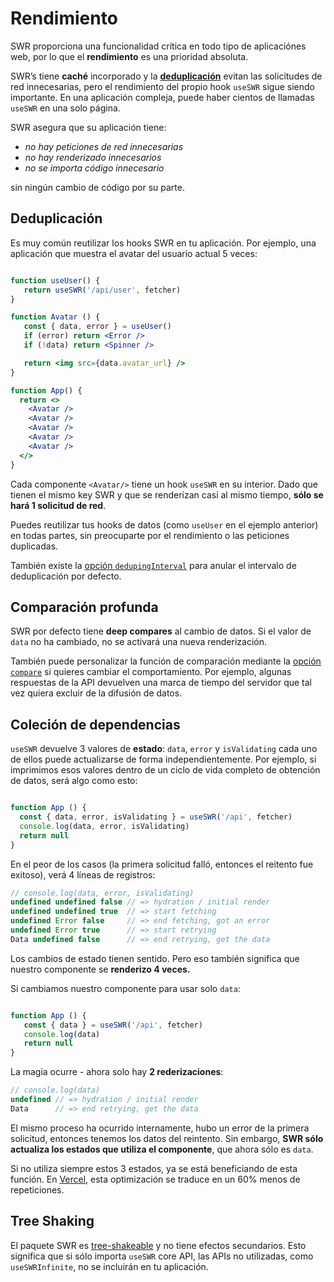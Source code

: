 # Rendimiento

SWR proporciona una funcionalidad crítica en todo tipo de aplicaciónes web, por lo que el **rendimiento**
es una prioridad absoluta.

SWR’s tiene **caché** incorporado y la **[deduplicación](/advanced/performance#deduplication)** evitan las solicitudes de red innecesarias,
pero el rendimiento del propio hook `useSWR` sigue siendo importante. En una aplicación compleja, puede haber cientos de llamadas `useSWR`
en una solo página.

SWR asegura que su aplicación tiene:

- _no hay peticiones de red innecesarias_
- _no hay renderizado innecesarios_
- _no se importa código innecesario_

sin ningún cambio de código por su parte.

## Deduplicación

Es muy común reutilizar los hooks SWR en tu aplicación. Por ejemplo, una aplicación que muestra el avatar del usuario
actual 5 veces:

```jsx

function useUser() {
   return useSWR('/api/user', fetcher)
}

function Avatar () {
   const { data, error } = useUser()
   if (error) return <Error />
   if (!data) return <Spinner />

   return <img src={data.avatar_url} />
}

function App() {
  return <>
    <Avatar />
    <Avatar />
    <Avatar />
    <Avatar />
    <Avatar />
  </>
}

```

Cada componente `<Avatar/>` tiene un hook `useSWR` en su interior. Dado que tienen el mismo key SWR y 
que se renderizan casi al mismo tiempo, **sólo se hará 1 solicitud de red**.

Puedes reutilizar tus hooks de datos (como `useUser` en el ejemplo anterior) en todas partes, sin preocuparte por el rendimiento
o las peticiones duplicadas.

También existe la [opción `dedupingInterval`](/docs/options) para anular el intervalo de deduplicación por defecto.

## Comparación profunda

SWR por defecto tiene  **deep compares** al cambio de datos. Si el valor de `data` no ha cambiado, no se
activará una nueva renderización.

También puede personalizar la función de comparación mediante la [opción `compare`](/docs/options) si quieres cambiar el comportamiento.
Por ejemplo, algunas respuestas de la API devuelven una marca de tiempo del servidor que tal vez quiera excluir de la difusión de datos.

## Coleción de dependencias

`useSWR` devuelve 3 valores de **estado**: `data`, `error` y `isValidating` cada uno de ellos puede actualizarse de forma independientemente.
Por ejemplo, si imprimimos esos valores dentro de un ciclo de vida completo de obtención de datos, será algo como esto:

```jsx

function App () {
  const { data, error, isValidating } = useSWR('/api', fetcher)
  console.log(data, error, isValidating)
  return null
}

```

En el peor de los casos (la primera solicitud falló, entonces el reitento fue exitoso), verá 4 líneas de registros:

```js
// console.log(data, error, isValidating)
undefined undefined false // => hydration / initial render
undefined undefined true  // => start fetching
undefined Error false     // => end fetching, got an error
undefined Error true      // => start retrying
Data undefined false      // => end retrying, get the data
```

Los cambios de estado tienen sentido. Pero eso también significa que nuestro componente se **renderizo 4 veces.**

Si cambiamos nuestro componente para usar solo `data`:

```jsx

function App () {
   const { data } = useSWR('/api', fetcher)
   console.log(data)
   return null
}
```

La magia ocurre - ahora solo hay **2 rederizaciones**:

```js
// console.log(data)
undefined // => hydration / initial render
Data      // => end retrying, get the data
```

El mismo proceso ha ocurrido internamente, hubo un error de la primera solicitud, entonces tenemos los datos del reintento.
Sin embargo, **SWR sólo actualiza los estados que utiliza el componente**, que ahora sólo es `data`.

Si no utiliza siempre estos 3 estados, ya se está beneficiando de esta función. En [Vercel](https://vercel.com), esta optimización se 
traduce en un 60% menos de repeticiones.

## Tree Shaking

El paquete SWR es [tree-shakeable](https://webpack.js.org/guides/tree-shaking) y no tiene efectos secundarios.
Esto significa que si sólo importa `useSWR` core API, las APIs no utilizadas, como `useSWRInfinite`, no se incluirán en tu aplicación.

